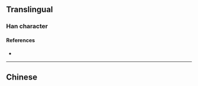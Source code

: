 {{also|廢|廃}}
{{character info/new}}
==Translingual==
{{Han simplified forms|廢|廃|废}}
===Han character===
{{Han char|rn=53|rad=广|as=05|sn=8|four=|canj=IIVE|ids=⿸广发}}

====References====
* {{Han ref|kx=0345.081|hdz=20880.030|uh=5E9F|ud=24223}}

----

==Chinese==
{{zh-see|廢}}